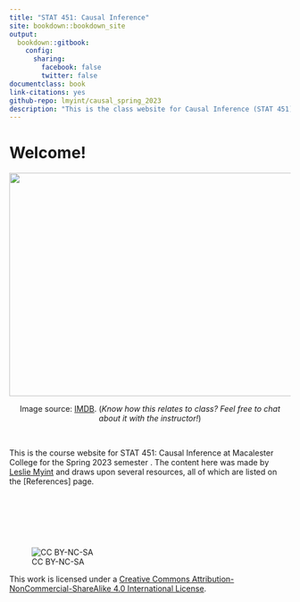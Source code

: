 ```yaml
--- 
title: "STAT 451: Causal Inference"
site: bookdown::bookdown_site
output:
  bookdown::gitbook:
    config:
      sharing:
        facebook: false
        twitter: false
documentclass: book
link-citations: yes
github-repo: lmyint/causal_spring_2023
description: "This is the class website for Causal Inference (STAT 451) at Macalester College."
---
```


# Welcome! {-}

<center>
<img src="images/iawl.jpg" width=518 height=400>

Image source: [IMDB](https://www.imdb.com/title/tt0038650/mediaviewer/rm449672704). (<i>Know how this relates to class? Feel free to chat about it with the instructor!</i>)
</center>

<br>

This is the course website for STAT 451: Causal Inference at Macalester College for the Spring 2023 semester . The content here was made by [Leslie Myint](https://lmyint.github.io) and draws upon several resources, all of which are listed on the [References] page.

<br>

<!-- **For the most recent versions of my course websites and associated content, please see the [Teaching section](https://lmyint.github.io/#teaching) of my [website](https://lmyint.github.io/).** -->

<br>
<br>
<br>

![CC BY-NC-SA](https://mirrors.creativecommons.org/presskit/buttons/88x31/png/by-nc-sa.png)

This work is licensed under a [Creative Commons Attribution-NonCommercial-ShareAlike 4.0 International License](https://creativecommons.org/licenses/by-nc-sa/4.0/).
